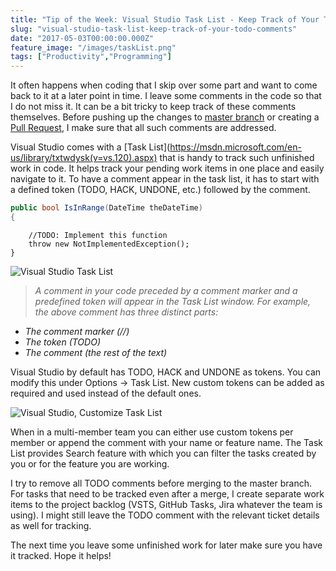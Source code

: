 ```yaml
---
title: "Tip of the Week: Visual Studio Task List - Keep Track of Your TODO Comments"
slug: "visual-studio-task-list-keep-track-of-your-todo-comments"
date: "2017-05-03T00:00:00.000Z"
feature_image: "/images/taskList.png"
tags: ["Productivity","Programming"]
---
```


It often happens when coding that I skip over some part and want to come back to it at a later point in time. I leave some comments in the code so that I do not miss it. It can be a bit tricky to keep track of these comments themselves. Before pushing up the changes to [master branch](https://git-scm.com/book/en/v2/Git-Branching-Branches-in-a-Nutshell) or creating a [Pull Request](https://help.github.com/articles/about-pull-requests/), I make sure that all such comments are addressed.

Visual Studio comes with a \[Task List\](https://msdn.microsoft.com/en-us/library/txtwdysk(v=vs.120).aspx) that is handy to track such unfinished work in code. It helps track your pending work items in one place and easily navigate to it. To have a comment appear in the task list, it has to start with a defined token (TODO, HACK, UNDONE, etc.) followed by the comment.

```csharp
public bool IsInRange(DateTime theDateTime)
{
```
        //TODO: Implement this function
        throw new NotImplementedException();
    }
    

![Visual Studio Task List](/images/taskList.png)

> _A comment in your code preceded by a comment marker and a predefined token will appear in the Task List window. For example, the above comment has three distinct parts:_

*   _The comment marker (//)_
*   _The token (TODO)_
*   _The comment (the rest of the text)_

Visual Studio by default has TODO, HACK and UNDONE as tokens. You can modify this under Options -> Task List. New custom tokens can be added as required and used instead of the default ones.

![Visual Studio, Customize Task List](/images/taskList_customize.png)

When in a multi-member team you can either use custom tokens per member or append the comment with your name or feature name. The Task List provides Search feature with which you can filter the tasks created by you or for the feature you are working.

I try to remove all TODO comments before merging to the master branch. For tasks that need to be tracked even after a merge, I create separate work items to the project backlog (VSTS, GitHub Tasks, Jira whatever the team is using). I might still leave the TODO comment with the relevant ticket details as well for tracking.

The next time you leave some unfinished work for later make sure you have it tracked. Hope it helps!